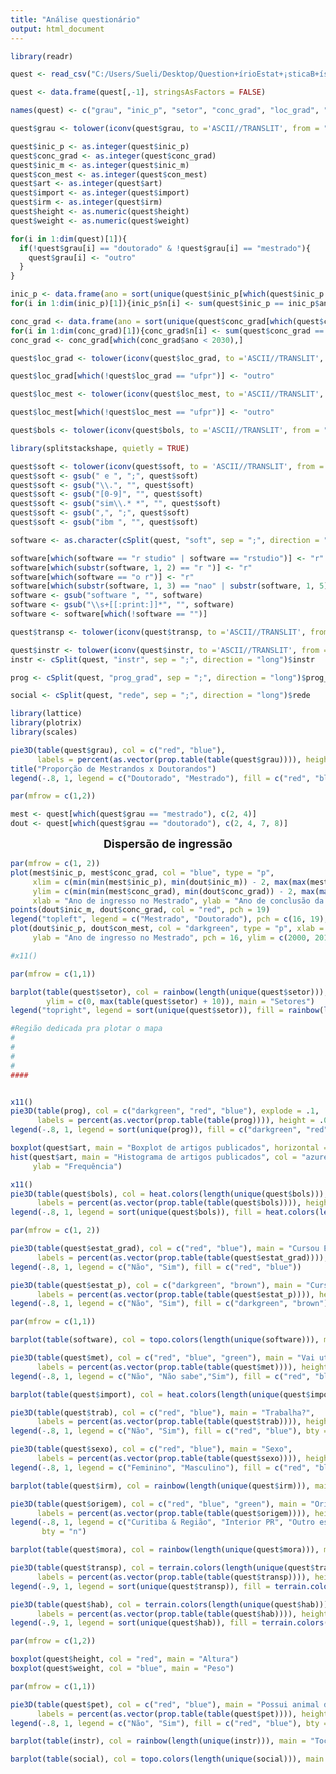```yaml
---
title: "Análise questionário"
output: html_document
---
```


```r

library(readr)

quest <- read_csv("C:/Users/Sueli/Desktop/Question+írioEstat+¡sticaB+ísica2.csv")

quest <- data.frame(quest[,-1], stringsAsFactors = FALSE)

names(quest) <- c("grau", "inic_p", "setor", "conc_grad", "loc_grad", "prog_grad", "inic_m","con_mest", "loc_mest", "art", "bols", "estat_grad", "estat_p", "soft", "met", "import", "trab", "sexo", "irm", "origem", "mora", "transp", "hab", "height", "weight", "pet", "instr", "nasc", "rede")

quest$grau <- tolower(iconv(quest$grau, to ='ASCII//TRANSLIT', from = "UTF-8"))

quest$inic_p <- as.integer(quest$inic_p)
quest$conc_grad <- as.integer(quest$conc_grad)
quest$inic_m <- as.integer(quest$inic_m)
quest$con_mest <- as.integer(quest$con_mest)
quest$art <- as.integer(quest$art)
quest$import <- as.integer(quest$import)
quest$irm <- as.integer(quest$irm)
quest$height <- as.numeric(quest$height)
quest$weight <- as.numeric(quest$weight)

for(i in 1:dim(quest)[1]){
  if(!quest$grau[i] == "doutorado" & !quest$grau[i] == "mestrado"){
    quest$grau[i] <- "outro"
  }
}

inic_p <- data.frame(ano = sort(unique(quest$inic_p[which(quest$inic_p >= 1994)])), n = numeric(length(unique(quest$inic_p[which(quest$inic_p >= 1994)]))))
for(i in 1:dim(inic_p)[1]){inic_p$n[i] <- sum(quest$inic_p == inic_p$ano[i])}

conc_grad <- data.frame(ano = sort(unique(quest$conc_grad[which(quest$conc_grad >= 1950)])), n = numeric(length(unique(quest$conc_grad[which(quest$conc_grad >= 1950)]))))
for(i in 1:dim(conc_grad)[1]){conc_grad$n[i] <- sum(quest$conc_grad == conc_grad$ano[i])}
conc_grad <- conc_grad[which(conc_grad$ano < 2030),]

quest$loc_grad <- tolower(iconv(quest$loc_grad, to ='ASCII//TRANSLIT', from = "UTF-8"))

quest$loc_grad[which(!quest$loc_grad == "ufpr")] <- "outro"

quest$loc_mest <- tolower(iconv(quest$loc_mest, to ='ASCII//TRANSLIT', from = "UTF-8"))

quest$loc_mest[which(!quest$loc_mest == "ufpr")] <- "outro"

quest$bols <- tolower(iconv(quest$bols, to ='ASCII//TRANSLIT', from = "UTF-8"))

library(splitstackshape, quietly = TRUE)

quest$soft <- tolower(iconv(quest$soft, to = 'ASCII//TRANSLIT', from = "UTF-8"))
quest$soft <- gsub(" e ", ";", quest$soft)
quest$soft <- gsub("\\.", "", quest$soft)
quest$soft <- gsub("[0-9]", "", quest$soft)
quest$soft <- gsub("sim\\.* *", "", quest$soft)
quest$soft <- gsub(",", ";", quest$soft)
quest$soft <- gsub("ibm ", "", quest$soft)

software <- as.character(cSplit(quest, "soft", sep = ";", direction = "long")$soft)

software[which(software == "r studio" | software == "rstudio")] <- "r"
software[which(substr(software, 1, 2) == "r ")] <- "r"
software[which(software == "o r")] <- "r"
software[which(substr(software, 1, 3) == "nao" | substr(software, 1, 5) == "nunca")] <- "nao"
software <- gsub("software ", "", software)
software <- gsub("\\s+[[:print:]]*", "", software)
software <- software[which(!software == "")]

quest$transp <- tolower(iconv(quest$transp, to ='ASCII//TRANSLIT', from = "UTF-8"))

quest$instr <- tolower(iconv(quest$instr, to ='ASCII//TRANSLIT', from = "UTF-8"))
instr <- cSplit(quest, "instr", sep = ";", direction = "long")$instr

prog <- cSplit(quest, "prog_grad", sep = ";", direction = "long")$prog_grad

social <- cSplit(quest, "rede", sep = ";", direction = "long")$rede

library(lattice)
library(plotrix)
library(scales)

pie3D(table(quest$grau), col = c("red", "blue"), 
      labels = percent(as.vector(prop.table(table(quest$grau)))), height = .07, start = 3*pi/4)
title("Proporção de Mestrandos x Doutorandos")
legend(-.8, 1, legend = c("Doutorado", "Mestrado"), fill = c("red", "blue"))

par(mfrow = c(1,2))

mest <- quest[which(quest$grau == "mestrado"), c(2, 4)]
dout <- quest[which(quest$grau == "doutorado"), c(2, 4, 7, 8)]


```

<html>
<body>
<center>
<font size="4">**Dispersão de ingressão**</font>
</center>
</body>
</html>

```r
par(mfrow = c(1, 2))
plot(mest$inic_p, mest$conc_grad, col = "blue", type = "p",
     xlim = c(min(min(mest$inic_p), min(dout$inic_m)) - 2, max(max(mest$inic_p), max(dout$inic_m))) + 2,
     ylim = c(min(min(mest$conc_grad), min(dout$conc_grad)) - 2, max(max(mest$conc_grad), max(dout$conc_grad))) + 2,
     xlab = "Ano de ingresso no Mestrado", ylab = "Ano de conclusão da Graduação", pch = 16)
points(dout$inic_m, dout$conc_grad, col = "red", pch = 19)
legend("topleft", legend = c("Mestrado", "Doutorado"), pch = c(16, 19), col = c("blue", "red"))
plot(dout$inic_p, dout$con_mest, col = "darkgreen", type = "p", xlab = "Ano de ingresso no Doutorado", 
     ylab = "Ano de ingresso no Mestrado", pch = 16, ylim = c(2000, 2018))

#x11()

par(mfrow = c(1,1))

barplot(table(quest$setor), col = rainbow(length(unique(quest$setor))), names.arg = FALSE, xlim = c(0, 10),
        ylim = c(0, max(table(quest$setor) + 10)), main = "Setores")
legend("topright", legend = sort(unique(quest$setor)), fill = rainbow(length(unique(quest$setor))), bty = "n")

#Região dedicada pra plotar o mapa
#
#
#
#
####


x11()
pie3D(table(prog), col = c("darkgreen", "red", "blue"), explode = .1, 
      labels = percent(as.vector(prop.table(table(prog)))), height = .07, start = 3*pi/4, main = "Bolsa graduação")
legend(-.8, 1, legend = sort(unique(prog)), fill = c("darkgreen", "red", "blue"), bty = "n")

boxplot(quest$art, main = "Boxplot de artigos publicados", horizontal = TRUE)
hist(quest$art, main = "Histograma de artigos publicados", col = "azure4", xlab = "Artigos publicados",
     ylab = "Frequência")

x11()
pie3D(table(quest$bols), col = heat.colors(length(unique(quest$bols))), explode = .1, main = "Bolsa Pós Graduação",
      labels = percent(as.vector(prop.table(table(quest$bols)))), height = .07, start = 3*pi/4)
legend(-.8, 1, legend = sort(unique(quest$bols)), fill = heat.colors(length(unique(quest$bols))), bty = "n")

par(mfrow = c(1, 2))

pie3D(table(quest$estat_grad), col = c("red", "blue"), main = "Cursou Estatística\nna Graduação?",
      labels = percent(as.vector(prop.table(table(quest$estat_grad)))), height = .07, start = 3*pi/4)
legend(-.8, 1, legend = c("Não", "Sim"), fill = c("red", "blue"))

pie3D(table(quest$estat_p), col = c("darkgreen", "brown"), main = "Cursou Estatística\nna Pós Graduação?",
      labels = percent(as.vector(prop.table(table(quest$estat_p)))), height = .07, start = 3*pi/4)
legend(-.8, 1, legend = c("Não", "Sim"), fill = c("darkgreen", "brown"))

par(mfrow = c(1,1))

barplot(table(software), col = topo.colors(length(unique(software))), main = "Softwares Estatísticos")

pie3D(table(quest$met), col = c("red", "blue", "green"), main = "Vai utilizar métodos\nestatísticos?",
      labels = percent(as.vector(prop.table(table(quest$met)))), height = .07, start = 3*pi/4)
legend(-.8, 1, legend = c("Não", "Não sabe","Sim"), fill = c("red", "blue", "green"), bty = "n")

barplot(table(quest$import), col = heat.colors(length(unique(quest$import))), main = "Importância da estatística\nno trabalho de PG")

pie3D(table(quest$trab), col = c("red", "blue"), main = "Trabalha?",
      labels = percent(as.vector(prop.table(table(quest$trab)))), height = .07, start = 3*pi/4)
legend(-.8, 1, legend = c("Não", "Sim"), fill = c("red", "blue"), bty = "n")

pie3D(table(quest$sexo), col = c("red", "blue"), main = "Sexo",
      labels = percent(as.vector(prop.table(table(quest$sexo)))), height = .07, start = 3*pi/4)
legend(-.8, 1, legend = c("Feminino", "Masculino"), fill = c("red", "blue"), bty = "n")

barplot(table(quest$irm), col = rainbow(length(unique(quest$irm))), main = "Número de irmãos")

pie3D(table(quest$origem), col = c("red", "blue", "green"), main = "Origem",
      labels = percent(as.vector(prop.table(table(quest$origem)))), height = .07, start = 3*pi/4)
legend(-.8, 1, legend = c("Curitiba & Região", "Interior PR", "Outro estado"), fill = c("red", "blue", "green"),
       bty = "n")

barplot(table(quest$mora), col = rainbow(length(unique(quest$mora))), main = "Você mora")

pie3D(table(quest$transp), col = terrain.colors(length(unique(quest$transp))), main = "Meio de transporte principal",
      labels = percent(as.vector(prop.table(table(quest$transp)))), height = .07, start = 3*pi/4)
legend(-.9, 1, legend = sort(unique(quest$transp)), fill = terrain.colors(length(unique(quest$transp))), bty = "n")

pie3D(table(quest$hab), col = terrain.colors(length(unique(quest$hab))), main = "Possui habilitação? Qual?",
      labels = percent(as.vector(prop.table(table(quest$hab)))), height = .07, start = 3*pi/4)
legend(-.9, 1, legend = sort(unique(quest$hab)), fill = terrain.colors(length(unique(quest$hab))), bty = "n")

par(mfrow = c(1,2))

boxplot(quest$height, col = "red", main = "Altura")
boxplot(quest$weight, col = "blue", main = "Peso")

par(mfrow = c(1,1))

pie3D(table(quest$pet), col = c("red", "blue"), main = "Possui animal de estimação?",
      labels = percent(as.vector(prop.table(table(quest$pet)))), height = .07, start = 3*pi/4)
legend(-.8, 1, legend = c("Não", "Sim"), fill = c("red", "blue"), bty = "n")

barplot(table(instr), col = rainbow(length(unique(instr))), main = "Toca algum instrumento musical?")

barplot(table(social), col = topo.colors(length(unique(social))), main = "De quais redes sociais participa?")

```

